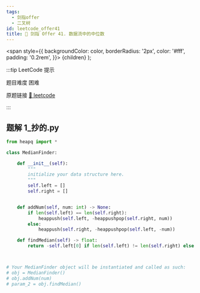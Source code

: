 ```yaml
---
tags:
  - 剑指offer
  - 二叉树
id: leetcode_offer41
title: 🔴 剑指 Offer 41. 数据流中的中位数
---
```


  <span
    style={{
      backgroundColor: color,
      borderRadius: '2px',
      color: '#fff',
      padding: '0.2rem',
    }}>
    {children}
  </span>
);

:::tip LeetCode 提示

题目难度 <Highlight color="#ff375f">困难</Highlight>

原题链接 [🔗 leetcode](https://leetcode-cn.com/problems/shu-ju-liu-zhong-de-zhong-wei-shu-lcof/)

:::



## 题解 1_抄的.py

```py
from heapq import *

class MedianFinder:

    def __init__(self):
        """
        initialize your data structure here.
        """
        self.left = []
        self.right = []


    def addNum(self, num: int) -> None:
        if len(self.left) == len(self.right):
            heappush(self.left, -heappushpop(self.right, num))
        else:
            heappush(self.right, -heappushpop(self.left, -num))

    def findMedian(self) -> float:
        return -self.left[0] if len(self.left) != len(self.right) else (self.right[0]-self.left[0])/2



# Your MedianFinder object will be instantiated and called as such:
# obj = MedianFinder()
# obj.addNum(num)
# param_2 = obj.findMedian()
```


